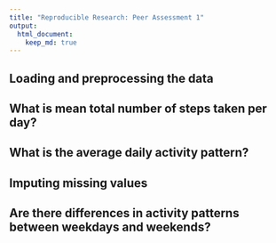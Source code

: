 ```yaml
---
title: "Reproducible Research: Peer Assessment 1"
output: 
  html_document:
    keep_md: true
---
```



## Loading and preprocessing the data


## What is mean total number of steps taken per day?



## What is the average daily activity pattern?



## Imputing missing values



## Are there differences in activity patterns between weekdays and weekends?

